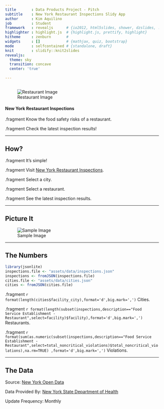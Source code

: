 ```yaml
---
title       : Data Products Project - Pitch
subtitle    : New York Restaurant Inspections Slidy App
author      : Kim Aquilino
job         : Student
framework   : revealjs      # {io2012, html5slides, shower, dzslides, ...}
highlighter : highlight.js  # {highlight.js, prettify, highlight}
hitheme     : zenburn       # 
widgets     : []            # {mathjax, quiz, bootstrap}
mode        : selfcontained # {standalone, draft}
knit        : slidify::knit2slides
revealjs:
  theme: sky
  transition: concave
  center: 'true'
  
--- 
```


## 

![Restaurant Image](assets/img/restaurant_sign.jpg)

#### New York Restaurant Inspections

.fragment Know the food safety risks of a restaurant.

.fragment Check the latest inspection results! 

--- 

## How?

.fragment It's simple!

.fragment Visit [New York Restaurant Inspections](https://kaquilino.shinyapps.io/DataProductsProject/).

.fragment Select a city.

.fragment Select a restaurant.

.fragment See the latest inspection results. 

--- 

## Picture It

![Sample Image](assets/img/sample_output.JPG)

---

## The Numbers

```r
library(jsonlite)
inspections.file <- "assets/data/inspections.json"
inspections <- fromJSON(inspections.file)
cities.file <- "assets/data/cities.json" 
cities <- fromJSON(cities.file)

```

.fragment `r format(length(cities$facility_city),format='d',big.mark=',')` Cities. 

.fragment `r format(length(subset(inspections,description=="Food Service Establishment - Restaurant",select=facility)$facility),format='d',big.mark=',')` Restaurants.

.fragment  `r format(sum(as.numeric(subset(inspections,description=="Food Service Establishment - Restaurant",select=total_noncritical_violations)$total_noncritical_violations),na.rm=TRUE)
,format='d',big.mark=',')` Violations.

---

## The Data

Source: [New York Open Data](https://health.data.ny.gov/Health/Food-Service-Establishment-Last-Inspection/cnih-y5dw)

Data Provided By: [New York State Department of Health](http://www.health.ny.gov/regulations/nycrr/title_10/part_14/subpart_14-1.htm)

Update Frequency: Monthly
